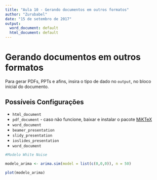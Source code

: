 ```yaml
---
title: "Aula 10 - Gerando documentos em outros formatos"
author: "Zurubabel"
date: "15 de setembro de 2017"
output:
  word_document: default
  html_document: default
---
```


# Gerando documentos em outros formatos

Para gerar PDFs, PPTs e afins, insira o tipo de dado no `output`, no bloco inicial do documento.
 
## Possíveis Configurações

* `html_document`
* `pdf_document` - caso não funcione, baixar e instalar o pacote [MiKTeX](https://miktex.org/2.9/setup)
* `word_document`
* `beamer_presentation`
* `slidy_presentation`
* `ioslides_presentation`
* `word_document`

```r
#Modelo White Noise

modelo_arima <- arima.sim(model = list(c(0,0,0)), n = 50)

plot(modelo_arima)

```

